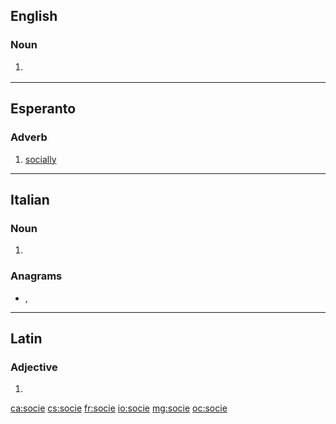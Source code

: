 ==English==

===Noun===
{{en-noun}}

# {{lb|en|informal}} {{diminutive of|socialist|lang=en}}

----

==Esperanto==

===Adverb===
{{eo-head}}

# [[socially]]

----

==Italian==

===Noun===
{{head|it|noun plural form|g=f}}

# {{plural of|socia|lang=it}}

===Anagrams===
* {{l|it|cesio}}, {{l|it|coesi}}

----

==Latin==

===Adjective===
{{la-adj-form|socie}}

# {{inflection of|socius||voc|m|s|lang=la}}

[[ca:socie]]
[[cs:socie]]
[[fr:socie]]
[[io:socie]]
[[mg:socie]]
[[oc:socie]]